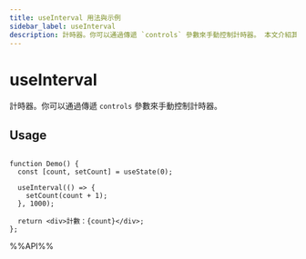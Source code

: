 ```yaml
---
title: useInterval 用法與示例
sidebar_label: useInterval
description: 計時器。你可以通過傳遞 `controls` 參數來手動控制計時器。 本文介紹其用法、最佳實踐與代碼示例。
---
```

# useInterval

計時器。你可以通過傳遞 `controls` 參數來手動控制計時器。

## Usage

```tsx live

function Demo() {
  const [count, setCount] = useState(0);

  useInterval(() => {
    setCount(count + 1);
  }, 1000);

  return <div>計數：{count}</div>;
};

```

%%API%%